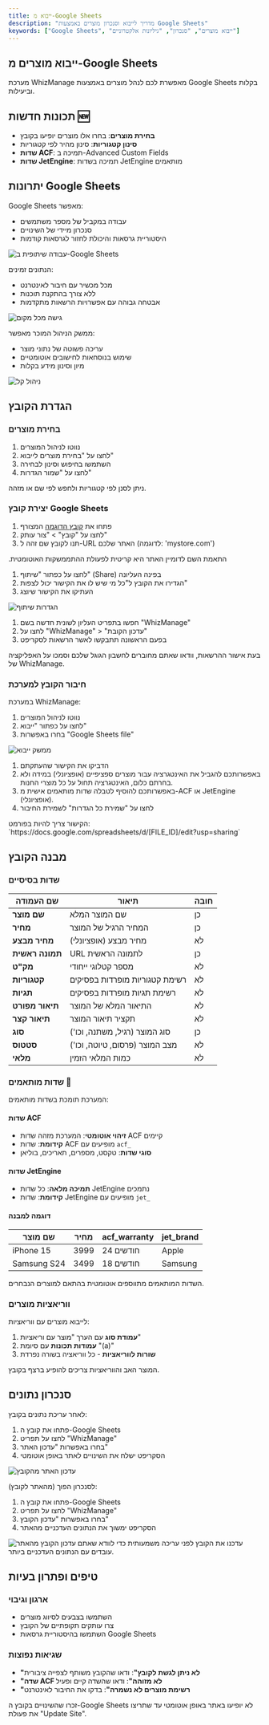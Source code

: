 ```yaml
---
title: ייבוא מ-Google Sheets
description: "מדריך לייבוא וסנכרון מוצרים באמצעות Google Sheets"
keywords: ["Google Sheets", "ייבוא מוצרים", "סנכרון", "גיליונות אלקטרוניים"]
---
```


## ייבוא מוצרים מ-Google Sheets

מערכת WhizManage מאפשרת לכם לנהל מוצרים באמצעות Google Sheets בקלות וביעילות.

## תכונות חדשות 🆕

- **בחירת מוצרים**: בחרו אלו מוצרים יופיעו בקובץ
- **סינון קטגוריות**: סינון מהיר לפי קטגוריות
- **שדות ACF**: תמיכה ב-Advanced Custom Fields
- **שדות JetEngine**: תמיכה בשדות JetEngine מותאמים

## יתרונות Google Sheets

<Step>
<StepItem title="עבודה שיתופית">

Google Sheets מאפשר:
- עבודה במקביל של מספר משתמשים
- סנכרון מיידי של השינויים
- היסטוריית גרסאות והיכולת לחזור לגרסאות קודמות

<img src="https://placehold.co/800x300?text=Collaborative+work+on+Google+Sheets" alt="עבודה שיתופית ב-Google Sheets" />
</StepItem>

<StepItem title="נגישות מכל מקום">

הנתונים זמינים:
- מכל מכשיר עם חיבור לאינטרנט
- ללא צורך בהתקנת תוכנות
- אבטחה גבוהה עם אפשרויות הרשאות מתקדמות

<img src="https://placehold.co/800x300?text=Access+from+anywhere" alt="גישה מכל מקום" />
</StepItem>

<StepItem title="ניהול קל">

ממשק הניהול המוכר מאפשר:
- עריכה פשוטה של נתוני מוצר
- שימוש בנוסחאות לחישובים אוטומטיים
- מיון וסינון מידע בקלות

<img src="https://placehold.co/800x300?text=Easy+management" alt="ניהול קל" />
</StepItem>
</Step>

## הגדרת הקובץ

### בחירת מוצרים

<Step>
<StepItem title="בחירת מוצרים לייבוא">

1. נווטו לניהול המוצרים
2. לחצו על "בחירת מוצרים לייבוא"
3. השתמשו בחיפוש וסינון לבחירה
4. לחצו על "שמור הגדרות"

<Note title="טיפ" type="info">
ניתן לסנן לפי קטגוריות ולחפש לפי שם או מזהה.
</Note>
</StepItem>
</Step>

### יצירת קובץ Google Sheets

<Step>
<StepItem title="צור עותק של קובץ הדוגמה">

1. פתחו את [קובץ הדוגמה](https://docs.google.com/spreadsheets/d/1xu9IgKypnNli_Aqtgaqldqo8xfhaX8eipZRNCbAN9hY/edit?usp=sharing) המצורף
2. לחצו על "קובץ" > "צור עותק"
3. תנו לקובץ שם זהה ל-URL האתר שלכם (לדוגמה: 'mystore.com')

<Note title="חשוב" type="warning">
התאמת השם לדומיין האתר היא קריטית לפעולת ההתממשקות האוטומטית.
</Note>
</StepItem>

<StepItem title="הגדרת הרשאות שיתוף">

1. לחצו על כפתור "שיתוף" (Share) בפינה העליונה
2. הגדירו את הקובץ ל"כל מי שיש לו את הקישור יכול לצפות"
3. העתיקו את הקישור שיוצג

<img src="https://placehold.co/800x300?text=Share+settings" alt="הגדרות שיתוף" />
</StepItem>

<StepItem title="הפעלת סקריפט WhizManage">

1. חפשו בתפריט העליון לשונית חדשה בשם "WhizManage"
2. לחצו על "WhizManage" > "עדכון הקובת"
3. בפעם הראשונה תתבקשו לאשר הרשאות לסקריפט

<Note title="חשוב" type="warning">
בעת אישור ההרשאות, וודאו שאתם מחוברים לחשבון הגוגל שלכם וסמכו על האפליקציה של WhizManage.
</Note>
</StepItem>
</Step>

### חיבור הקובץ למערכת

<Step>
<StepItem title="פתיחת ממשק הייבוא">

במערכת WhizManage:
1. נווטו לניהול המוצרים
2. לחצו על כפתור "ייבוא"
3. בחרו באפשרות "Google Sheets file"

<img src="https://placehold.co/800x300?text=Import+interface" alt="ממשק ייבוא" />
</StepItem>

<StepItem title="הזנת קישור וחיבור">

1. הדביקו את הקישור שהעתקתם
2. באפשרותכם להגביל את האינטגרציה עבור מוצרים ספציפיים (אופציונלי) במידה ולא בחרתם כלום, האינטגרציה תחול על כל מוצרי החנות.
3. באפשרותכם להוסיף לטבלה שדות מותאמים אישית מ-ACF או JetEngine (אופציונלי).
4. לחצו על "שמירת כל הגדרות" לשמירת החיבור

<Note title="טיפ" type="info">
הקישור צריך להיות בפורמט: `https://docs.google.com/spreadsheets/d/[FILE_ID]/edit?usp=sharing`
</Note>
</StepItem>
</Step>

## מבנה הקובץ

### שדות בסיסיים

| שם העמודה | תיאור | חובה |
|-----------|--------|-------|
| **שם מוצר** | שם המוצר המלא | כן |
| **מחיר** | המחיר הרגיל של המוצר | כן |
| **מחיר מבצע** | מחיר מבצע (אופציונלי) | לא |
| **תמונה ראשית** | URL לתמונה הראשית | כן |
| **מק"ט** | מספר קטלוגי ייחודי | לא |
| **קטגוריות** | רשימת קטגוריות מופרדות בפסיקים | לא |
| **תגיות** | רשימת תגיות מופרדות בפסיקים | לא |
| **תיאור מפורט** | התיאור המלא של המוצר | לא |
| **תיאור קצר** | תקציר תיאור המוצר | לא |
| **סוג** | סוג המוצר (רגיל, משתנה, וכו') | כן |
| **סטטוס** | מצב המוצר (פרסום, טיוטה, וכו') | לא |
| **מלאי** | כמות המלאי הזמין | לא |

### שדות מותאמים 🔧

המערכת תומכת בשדות מותאמים:

#### שדות ACF
- **זיהוי אוטומטי**: המערכת מזהה שדות ACF קיימים
- **קידומת**: שדות ACF מופיעים עם `acf_`
- **סוגי שדות**: טקסט, מספרים, תאריכים, בוליאן

#### שדות JetEngine
- **תמיכה מלאה**: כל שדות JetEngine נתמכים
- **קידומת**: שדות JetEngine מופיעים עם `jet_`

#### דוגמה למבנה

| שם מוצר | מחיר | acf_warranty | jet_brand |
|----------|------|-------------|-----------|
| iPhone 15 | 3999 | 24 חודשים | Apple |
| Samsung S24 | 3499 | 18 חודשים | Samsung |

<Note title="הערה" type="info">
השדות המותאמים מתווספים אוטומטית בהתאם למוצרים הנבחרים.
</Note>

### ווריאציות מוצרים

לייבוא מוצרים עם ווריאציות:
1. **עמודת סוג** עם הערך "מוצר עם וריאציות"
2. **עמודות תכונות** עם סיומת "(a)"
3. **שורות לווריאציות** - כל ווריאציה בשורה נפרדת

<Note title="חשוב" type="warning">
המוצר האב והווריאציות צריכים להופיע ברצף בקובץ.
</Note>

## סנכרון נתונים

<Step>
<StepItem title="עדכון האתר מהקובץ">

לאחר עריכת נתונים בקובץ:
1. פתחו את קובץ ה-Google Sheets
2. לחצו על תפריט "WhizManage"
3. בחרו באפשרות "עדכון האתר"
4. הסקריפט ישלח את השינויים לאתר באופן אוטומטי

<img src="https://placehold.co/800x300?text=Update+site+from+Google+Sheets" alt="עדכון האתר מהקובץ" />
</StepItem>

<StepItem title="עדכון הקובץ מהאתר">

לסנכרון הפוך (מהאתר לקובץ):
1. פתחו את קובץ ה-Google Sheets
2. לחצו על תפריט "WhizManage"
3. בחרו באפשרות "עדכון הקובץ"
4. הסקריפט ימשוך את הנתונים העדכניים מהאתר

<img src="https://placehold.co/800x300?text=Update+file+from+site" alt="עדכון הקובץ מהאתר" />

<Note title="טיפ" type="info">
עדכנו את הקובץ לפני עריכה משמעותית כדי לוודא שאתם עובדים עם הנתונים העדכניים ביותר.
</Note>
</StepItem>
</Step>

## טיפים ופתרון בעיות

### ארגון וגיבוי
- השתמשו בצבעים לסיווג מוצרים
- צרו עותקים תקופתיים של הקובץ
- השתמשו בהיסטוריית גרסאות Google Sheets

### שגיאות נפוצות
- **"לא ניתן לגשת לקובץ"**: ודאו שהקובץ משותף לצפייה ציבורית
- **"שדה ACF לא מזוהה"**: ודאו שהשדה קיים ופעיל
- **"רשימת מוצרים לא נשמרה"**: בדקו את החיבור לאינטרנט

<Note title="חשוב" type="warning">
זכרו שהשינויים בקובץ ה-Google Sheets לא יופיעו באתר באופן אוטומטי עד שתריצו את פעולת "Update Site".
</Note>